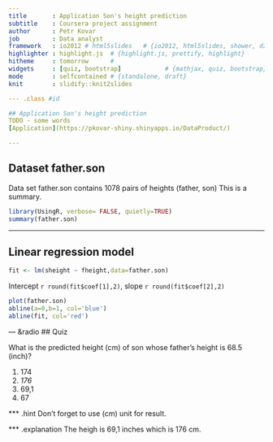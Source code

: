```yaml
---
title       : Application Son's height prediction
subtitle    : Coursera project assignment
author      : Petr Kovar
job         : Data analyst
framework   : io2012 # html5slides   # {io2012, html5slides, shower, dzslides, ...}
highlighter : highlight.js  # {highlight.js, prettify, highlight}
hitheme     : tomorrow      # 
widgets     : [quiz, bootstrap]            # {mathjax, quiz, bootstrap}
mode        : selfcontained # {standalone, draft}
knit        : slidify::knit2slides

--- .class #id 

## Application Son's height prediction
TODO - some words
[Application](https://pkovar-shiny.shinyapps.io/DataProduct/)

---
```

## Dataset father.son
Data set father.son contains 1078 pairs of heights (father, son)
This is a summary.
```r
library(UsingR, verbose= FALSE, quietly=TRUE)
summary(father.son)
```

---
## Linear regression model
```r
fit <- lm(sheight ~ fheight,data=father.son)
```
Intercept `r round(fit$coef[1],2)`, slope `r round(fit$coef[2],2)` 
```r
plot(father.son) 
abline(a=0,b=1, col='blue')
abline(fit, col='red')
```

--- &radio
## Quiz

What is the predicted height (cm) of son whose father's height is 68.5 (inch)?

1. 174
2. _176_
3. 69,1
4. 67

*** .hint
Don't forget to use (cm) unit for result.

*** .explanation
The heigh is 69,1 inches which is 176 cm.







